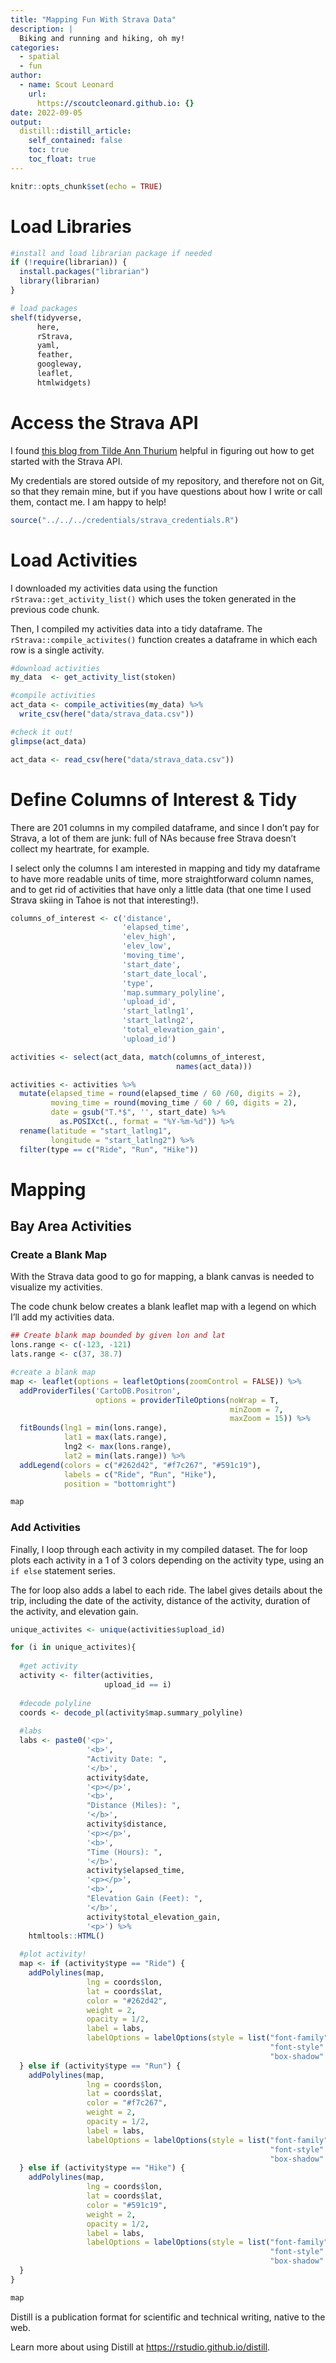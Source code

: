 ```yaml
---
title: "Mapping Fun With Strava Data"
description: |
  Biking and running and hiking, oh my!
categories:
  - spatial
  - fun
author:
  - name: Scout Leonard
    url:
      https://scoutcleonard.github.io: {}
date: 2022-09-05
output:
  distill::distill_article:
    self_contained: false
    toc: true
    toc_float: true
---
```


```r
knitr::opts_chunk$set(echo = TRUE)
```

# Load Libraries 

```r
#install and load librarian package if needed 
if (!require(librarian)) {
  install.packages("librarian")
  library(librarian)
}

# load packages
shelf(tidyverse,
      here,
      rStrava,
      yaml,
      feather,
      googleway,
      leaflet,
      htmlwidgets)
```

#  Access the Strava API

I found [this blog from Tilde Ann Thurium](https://medium.com/@annthurium/getting-started-with-the-strava-api-a-tutorial-f3909496cd2d) helpful in figuring out how to get started with the Strava API.

My credentials are stored outside of my repository, and therefore not on Git, so that they remain mine, but if you have questions about how I write or call them, contact me. I am happy to help! 

```r
source("../../../credentials/strava_credentials.R")
```

# Load Activities

I downloaded my activities data using the function `rStrava::get_activity_list()` which uses the token generated in the previous code chunk. 

Then, I compiled my activities data into a tidy dataframe. The `rStrava::compile_activites()` function creates a dataframe in which each row is a single activity. 

```r
#download activities
my_data  <- get_activity_list(stoken)

#compile activities
act_data <- compile_activities(my_data) %>% 
  write_csv(here("data/strava_data.csv"))

#check it out!
glimpse(act_data)
```

```r
act_data <- read_csv(here("data/strava_data.csv"))
```

# Define Columns of Interest & Tidy

There are 201 columns in my compiled dataframe, and since I don't pay for Strava, a lot of them are junk: full of NAs because free Strava doesn't collect my heartrate, for example. 

I select only the columns I am interested in mapping and tidy my dataframe to have more readable units of time, more straightforward column names, and to get rid of activities that have only a little data (that one time I used Strava skiing in Tahoe is not that interesting!). 

```r
columns_of_interest <- c('distance',
                         'elapsed_time',
                         'elev_high',
                         'elev_low',
                         'moving_time',
                         'start_date',
                         'start_date_local',
                         'type',
                         'map.summary_polyline',
                         'upload_id',
                         'start_latlng1',
                         'start_latlng2',
                         'total_elevation_gain',
                         'upload_id')

activities <- select(act_data, match(columns_of_interest,
                                     names(act_data)))

activities <- activities %>% 
  mutate(elapsed_time = round(elapsed_time / 60 /60, digits = 2),
         moving_time = round(moving_time / 60 / 60, digits = 2),
         date = gsub("T.*$", '', start_date) %>% 
           as.POSIXct(., format = "%Y-%m-%d")) %>% 
  rename(latitude = "start_latlng1",
         longitude = "start_latlng2") %>% 
  filter(type == c("Ride", "Run", "Hike"))
```

# Mapping

## Bay Area Activities

### Create a Blank Map

With the Strava data good to go for mapping, a blank canvas is needed to visualize my activities. 

The code chunk below creates a blank leaflet map with a legend on which I'll add my activities data. 

```r
## Create blank map bounded by given lon and lat
lons.range <- c(-123, -121)
lats.range <- c(37, 38.7)

#create a blank map
map <- leaflet(options = leafletOptions(zoomControl = FALSE)) %>%
  addProviderTiles('CartoDB.Positron',
                   options = providerTileOptions(noWrap = T,
                                                 minZoom = 7,
                                                 maxZoom = 15)) %>%
  fitBounds(lng1 = min(lons.range),
            lat1 = max(lats.range),
            lng2 <- max(lons.range),
            lat2 = min(lats.range)) %>% 
  addLegend(colors = c("#262d42", "#f7c267", "#591c19"),
            labels = c("Ride", "Run", "Hike"),
            position = "bottomright")

map 
```

### Add Activities

Finally, I loop through each activity in my compiled dataset. The for loop plots each activity in a 1 of 3 colors depending on the activity type, using an `if else` statement series. 

The for loop also adds a label to each ride. The label gives details about the trip, including the date of the activity, distance of the activity, duration of the activity, and elevation gain. 

```r
unique_activites <- unique(activities$upload_id)

for (i in unique_activites){
  
  #get activity
  activity <- filter(activities,
                     upload_id == i)
  
  #decode polyline
  coords <- decode_pl(activity$map.summary_polyline)
  
  #labs
  labs <- paste0('<p>',
                 '<b>',
                 "Activity Date: ",
                 '</b>',
                 activity$date,
                 '<p></p>',
                 '<b>',
                 "Distance (Miles): ",
                 '</b>',
                 activity$distance,
                 '<p></p>',
                 '<b>',
                 "Time (Hours): ",
                 '</b>',
                 activity$elapsed_time,
                 '<p></p>',
                 '<b>',
                 "Elevation Gain (Feet): ",
                 '</b>',
                 activity$total_elevation_gain,
                 '<p>') %>% 
    htmltools::HTML()
  
  #plot activity! 
  map <- if (activity$type == "Ride") {
    addPolylines(map,
                 lng = coords$lon,
                 lat = coords$lat,
                 color = "#262d42",
                 weight = 2,
                 opacity = 1/2,
                 label = labs,
                 labelOptions = labelOptions(style = list("font-family" = "serif",
                                                          "font-style" = "bold",
                                                          "box-shadow" = "3px 3px rgba(0, 0, 0, 0.25)")))
  } else if (activity$type == "Run") {
    addPolylines(map,
                 lng = coords$lon,
                 lat = coords$lat,
                 color = "#f7c267",
                 weight = 2,
                 opacity = 1/2,
                 label = labs,
                 labelOptions = labelOptions(style = list("font-family" = "serif",
                                                          "font-style" = "bold",
                                                          "box-shadow" = "3px 3px rgba(0, 0, 0, 0.25)")))
  } else if (activity$type == "Hike") {
    addPolylines(map,
                 lng = coords$lon,
                 lat = coords$lat,
                 color = "#591c19",
                 weight = 2,
                 opacity = 1/2,
                 label = labs,
                 labelOptions = labelOptions(style = list("font-family" = "serif",
                                                          "font-style" = "bold",
                                                          "box-shadow" = "3px 3px rgba(0, 0, 0, 0.25)")))
  }
}

map
```

Distill is a publication format for scientific and technical writing, native to the web.

Learn more about using Distill at <https://rstudio.github.io/distill>.